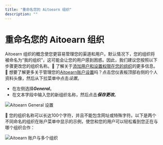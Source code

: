 ```yaml
---
title: "重命名您的 Aitoearn 组织"
description: ""
---
```

# 重命名您的 Aitoearn 组织

Aitoearn 组织的概念使您更容易管理您的渠道和用户。默认情况下，您的组织将被命名为“我的组织”，这可能会让您的用户感到困惑。因此，我们建议您按照以下步骤更改您的组织名称。📝 了解关于[添加用户和设置权限在您的组织](https://aitoearn.帮助scoutdocs.com/article/670-添加ing-用户s-和-setting-up-权限s-在-您的-组织)的更多信息。🎥 想要了解更多关于管理您的[Aitoearn账户设置](https://fast.wistia.net/embed/channel/nasetpeuf7?wchannelid=nasetpeuf7&wmediaid=yufpkp96lw)吗？点击您仪表板顶部右侧的个人资料头像，然后从下拉菜单中点击*设置*。

- 在左侧选择***General***。
- 在文本字段中输入您的新组织名称，然后点击***保存更改***。

![Aitoearn General 设置](//d33v4339jhl8k0.cloudfront.net/docs/assets/64cb6cf86d4a3e191f237e66/图片s/67ae3f088ccf815f4fc08265/文件-9ZIwYGth0u.jpg)

📝 您的组织名称可以长达100个字符，并且不能包含网址或特殊字符。以下是两个不同命名的组织在账户菜单中显示的示例，使您和您的用户可以轻松看到您正在与哪个组织合作：

![Aitoearn 账户与多个组织](//d33v4339jhl8k0.cloudfront.net/docs/assets/64cb6cf86d4a3e191f237e66/图片s/67ae4069769d1a4e1f4ed98d/文件-gbE91GYym6.jpg)
